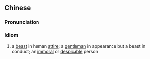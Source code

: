{{also|衣冠禽兽}}
==Chinese==
{{zh-forms|s=衣冠禽兽|type=22}}

===Pronunciation===
{{zh-pron
|m=yīguānqínshòu
|cat=id
}}

===Idiom===
{{zh-idiom}}

# a [[beast]] in human [[attire]]; a [[gentleman]] in appearance but a beast in conduct; an [[immoral]] or [[despicable]] person